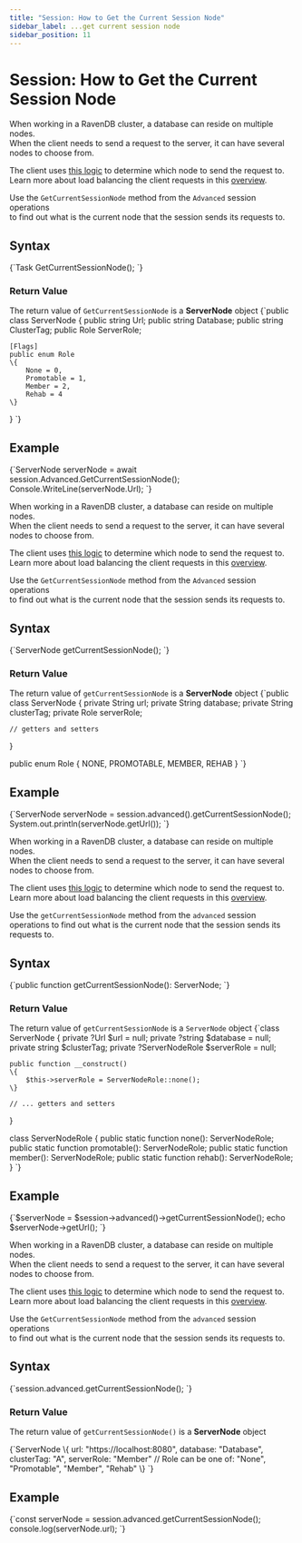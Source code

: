 ---
title: "Session: How to Get the Current Session Node"
sidebar_label: ...get current session node
sidebar_position: 11
---




# Session: How to Get the Current Session Node
<LanguageSwitcher supportedLanguages={supportedLanguages} />
<LanguageContent language="csharp">


When working in a RavenDB cluster, a database can reside on multiple nodes.  
When the client needs to send a request to the server, it can have several nodes to choose from.

The client uses [this logic](../../../client-api/configuration/load-balance/overview#client-logic-for-choosing-a-node) to determine which node to send the request to.  
Learn more about load balancing the client requests in this [overview](../../../client-api/configuration/load-balance/overview).

Use the `GetCurrentSessionNode` method  from the `Advanced` session operations   
to find out what is the current node that the session sends its requests to.

## Syntax

<TabItem value="something" label="current_session_node_1">
<CodeBlock language="csharp">
{`Task<ServerNode> GetCurrentSessionNode();
`}
</CodeBlock>
</TabItem>

### Return Value

The return value of `GetCurrentSessionNode` is a **ServerNode** object
<TabItem value="something" label="current_session_node_2">
<CodeBlock language="csharp">
{`public class ServerNode
\{
    public string Url;
    public string Database;
    public string ClusterTag;
    public Role ServerRole;

    [Flags]
    public enum Role
    \{
        None = 0,
        Promotable = 1,
        Member = 2,
        Rehab = 4
    \}
\}
`}
</CodeBlock>
</TabItem>

## Example

<TabItem value="something" label="current_session_node_3">
<CodeBlock language="csharp">
{`ServerNode serverNode = await session.Advanced.GetCurrentSessionNode();
Console.WriteLine(serverNode.Url);
`}
</CodeBlock>
</TabItem>


</LanguageContent>
<LanguageContent language="java">


When working in a RavenDB cluster, a database can reside on multiple nodes.  
When the client needs to send a request to the server, it can have several nodes to choose from.

The client uses [this logic](../../../client-api/configuration/load-balance/overview#client-logic-for-choosing-a-node) to determine which node to send the request to.  
Learn more about load balancing the client requests in this [overview](../../../client-api/configuration/load-balance/overview).

Use the `GetCurrentSessionNode` method  from the `Advanced` session operations   
to find out what is the current node that the session sends its requests to.

## Syntax

<TabItem value="something-something" label="current_session_node_1">
<CodeBlock language="java">
{`ServerNode getCurrentSessionNode();
`}
</CodeBlock>
</TabItem>

### Return Value

The return value of `getCurrentSessionNode` is a **ServerNode** object
<TabItem value="something-something" label="current_session_node_2">
<CodeBlock language="java">
{`public class ServerNode \{
    private String url;
    private String database;
    private String clusterTag;
    private Role serverRole;

    // getters and setters
\}

public enum Role \{
    NONE,
    PROMOTABLE,
    MEMBER,
    REHAB
\}
`}
</CodeBlock>
</TabItem>

## Example

<TabItem value="something-something" label="current_session_node_3">
<CodeBlock language="java">
{`ServerNode serverNode = session.advanced().getCurrentSessionNode();
System.out.println(serverNode.getUrl());
`}
</CodeBlock>
</TabItem>


</LanguageContent>
<LanguageContent language="php">


When working in a RavenDB cluster, a database can reside on multiple nodes.  
When the client needs to send a request to the server, it can have several nodes to choose from.

The client uses [this logic](../../../client-api/configuration/load-balance/overview#client-logic-for-choosing-a-node) 
to determine which node to send the request to.  
Learn more about load balancing the client requests in this [overview](../../../client-api/configuration/load-balance/overview).

Use the `getCurrentSessionNode` method from the `advanced` session operations 
to find out what is the current node that the session sends its requests to.

## Syntax

<TabItem value="something-something" label="current_session_node_1">
<CodeBlock language="php">
{`public function getCurrentSessionNode(): ServerNode;
`}
</CodeBlock>
</TabItem>

### Return Value

The return value of `getCurrentSessionNode` is a `ServerNode` object
<TabItem value="something-something" label="current_session_node_2">
<CodeBlock language="php">
{`class ServerNode
\{
    private ?Url $url = null;
    private ?string $database = null;
    private string $clusterTag;
    private ?ServerNodeRole $serverRole = null;

    public function __construct()
    \{
        $this->serverRole = ServerNodeRole::none();
    \}

    // ... getters and setters
\}

class ServerNodeRole
\{
    public static function none(): ServerNodeRole;
    public static function promotable(): ServerNodeRole;
    public static function member(): ServerNodeRole;
    public static function rehab(): ServerNodeRole;
\}
`}
</CodeBlock>
</TabItem>

## Example

<TabItem value="something-something" label="current_session_node_3">
<CodeBlock language="php">
{`$serverNode = $session->advanced()->getCurrentSessionNode();
echo $serverNode->getUrl();
`}
</CodeBlock>
</TabItem>


</LanguageContent>
<LanguageContent language="nodejs">


When working in a RavenDB cluster, a database can reside on multiple nodes.  
When the client needs to send a request to the server, it can have several nodes to choose from.

The client uses [this logic](../../../client-api/configuration/load-balance/overview#client-logic-for-choosing-a-node) to determine which node to send the request to.  
Learn more about load balancing the client requests in this [overview](../../../client-api/configuration/load-balance/overview).

Use the `GetCurrentSessionNode` method  from the `advanced` session operations   
to find out what is the current node that the session sends its requests to.

## Syntax

<TabItem value="something-something" label="current_session_node_1">
<CodeBlock language="nodejs">
{`session.advanced.getCurrentSessionNode();
`}
</CodeBlock>
</TabItem>

### Return Value

The return value of `getCurrentSessionNode()` is a **ServerNode** object

<TabItem value="something-something" label="current_session_node_2">
<CodeBlock language="nodejs">
{`ServerNode \{
    url: "https://localhost:8080",
    database: "Database",
    clusterTag: "A",
    serverRole: "Member" // Role can be one of: "None", "Promotable", "Member", "Rehab" 
\}
`}
</CodeBlock>
</TabItem>

## Example

<TabItem value="something-something" label="current_session_node_3">
<CodeBlock language="nodejs">
{`const serverNode = session.advanced.getCurrentSessionNode();
console.log(serverNode.url);
`}
</CodeBlock>
</TabItem>


</LanguageContent>